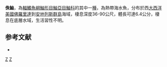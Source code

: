 {{Speciesbox
| taxon = Scorpaena elachys
| status = NE
| status_system = IUCN3.1
| binomial_authority =  [[Eschmeyer|Eschmeyer]], 1965 
| synonyms = 
}}

'''侏鮋'''，為[[輻鰭魚綱|輻鰭魚綱]][[鮋形目|鮋形目]][[鮋亞目|鮋亞目]][[鮋科|鮋科]]的其中一[[種|種]]，為熱帶海水魚，分布於西[[大西洋|大西洋]][[美國|美國]][[佛羅里達|佛羅里達]]到[[安地列斯群島|安地列斯群島]]海域，棲息深度36-90公尺，體長可達6.4公分，棲息在底層水域，生活習性不明。

==参考文献==
*{{FishBase_species|genus=Scorpaena|species=elachys|year=2014|month=7}}

{{taxonbar}}
[[Category:_1965年描述的鱼类|Z]]
[[Category:鮋屬|Z]]